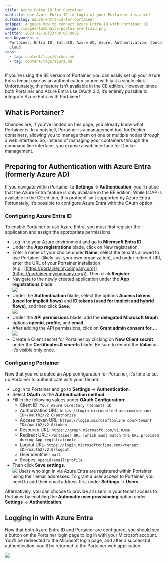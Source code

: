 ```yaml
---
title: Azure Entra ID for Portainer
subtitle: Use Azure Entra ID to login at your Portainer instance!
customslug: azure-entra-id-for-portainer
snippet: A guide how to connect Azure Entra ID with Portainer CE
image: /images/tumbnails/portainerentraid.png
written: 2023-11-10T23:00:00.000Z
seo_keywords: >-
  Portainer, Entra ID, EntraID, Azure AD, Azure, Authentication, Container,
  Cloud
tags:
  - tag: content/tags/docker.md
  - tag: content/tags/azure.md
---
```


If you’re using the BE version of Portainer, you can easily set up your Azure Entra tenant user as an authentication source with just a single click. Unfortunately, this feature isn’t available in the CE edition. However, since both Portainer and Azure Entra use OAuth 2.0, it’s entirely possible to integrate Azure Entra with Portainer!

## What is Portainer?

Chances are, if you’ve landed on this page, you already know what Portainer is. In a nutshell, Portainer is a management tool for Docker containers, allowing you to manage them on one or multiple nodes through a web interface. So, instead of managing your containers through the command line interface, you expose a web interface for Docker management.

## Preparing for Authentication with Azure Entra (formerly Azure AD)

If you navigate within Portainer to **Settings -> Authentication**, you’ll notice that the Azure Entra feature is only available in the BE edition. While LDAP is available in the CE edition, this protocol isn’t supported by Azure Entra. Fortunately, it’s possible to configure Azure Entra with the OAuth option.

### Configuring Azure Entra ID

To enable Portainer to use Azure Entra, you must first register the application and assign the appropriate permissions.

* Log in to your Azure environment and go to **Microsoft Entra ID**.
* Under the **App registrations** blade, click on New registration.
* Enter a name of your choice under **Name**, select the tenants allowed to use Portainer (likely just your own organization), and under redirect URI, enter the URL of your Portainer installation (e.g., [https://portainer.mycompany.org/](https://portainer.mycompany.org/)). Then click **Register**.
* Navigate to the newly created application under the **App registrations** blade.\
  ![](/images/post-images/entra-portainer/azure-entra-id-for-portainer-1.png)
* Under the **Authentication** blade, select the options **Access tokens (used for implicit flows)** and I**D tokens (used for implicit and hybrid flows)**, and then click **Save**.\
  ![](/images/post-images/entra-portainer/azure-entra-id-for-portainer-2.png)
* Under the **API permissions** blade, add the **delegated Microsoft Graph** options **openid**, **profile**, and **email**.
* After adding the API permissions, click on **Grant admin consent for….**\
  ![](/images/post-images/entra-portainer/azure-entra-id-for-portainer-3.png)
* Create a Client secret for Portainer by clicking on **New Client secret** under the **Certificates & secrets** blade. Be sure to record the **Value** as it’s visible only once.

### Configuring Portainer

Now that you’ve created an App configuration for Portainer, it’s time to set up Portainer to authenticate with your Tenant.

* Log in to Portainer and go to **Settings** -> **Authentication**.
* Select **OAuth** as the **Authentication method**.
* Fill in the following values under **OAuth Configuration**:
  * Client ID: `Your Azure Directory (tenant) ID`
  * Authorization URL: `https://login.microsoftonline.com/<tenant ID>/oauth2/v2.0/authorize`
  * Access token URL: `https://login.microsoftonline.com/<tenant ID>/oauth2/v2.0/token`
  * Resource URL: `https://graph.microsoft.com/v1.0/me`
  * Redirect URL: `<Portainer URL (which must match the URL provided during App registration)>`
  * Logout URL: `https://login.microsoftonline.com/<tenant ID>/oauth2/v2.0/logout`
  * User identifier: `mail`
  * Scopes: `openid+email+profile`
* Then click **Save settings**.\
  ![](/images/post-images/entra-portainer/azure-entra-id-for-portainer-4.png)
  Users who sign in via Azure Entra are registered within Portainer using their email addresses. To grant a user access to Portainer, you need to add their email address first under **Settings** -> **Users**.

Alternatively, you can choose to provide all users in your tenant access to Portainer by enabling the **Automatic user provisioning** option under **Settings** -> **Authentication**.

## Logging in with Azure Entra

Now that both Azure Entra ID and Portainer are configured, you should see a button on the Portainer login page to log in with your Microsoft account. You'll be redirected to the Microsoft login page, and after a successful authentication, you'll be returned to the Portainer web application.

![](/images/post-images/entra-portainer/azure-entra-id-for-portainer-5.png)
